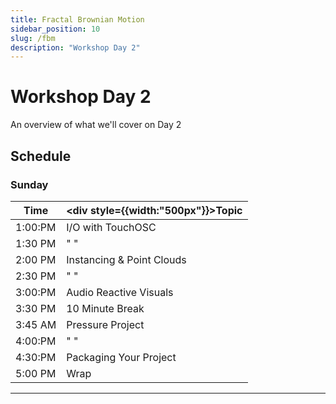 ```yaml
---
title: Fractal Brownian Motion
sidebar_position: 10
slug: /fbm
description: "Workshop Day 2"
---
```



# Workshop Day 2

An overview of what we'll cover on Day 2

## Schedule 
### Sunday
| Time    | <div style={{width:"500px"}}>Topic</div> |
| ---     | :--- | 
| 1:00:PM | I/O with TouchOSC
| 1:30 PM | "                        "
| 2:00 PM | Instancing & Point Clouds
| 2:30 PM | "                        "
| 3:00:PM | Audio Reactive Visuals
| 3:30 PM | 10 Minute Break
| 3:45 AM | Pressure Project
| 4:00:PM | "                        "
| 4:30:PM | Packaging Your Project
| 5:00 PM | Wrap

---
<DocCardList />

<!-- links -->